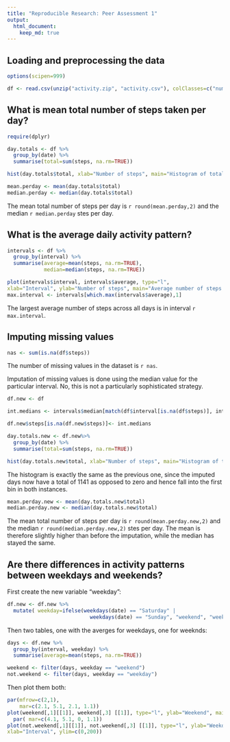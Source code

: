 ```yaml
---
title: "Reproducible Research: Peer Assessment 1"
output: 
  html_document:
    keep_md: true
---
```


## Loading and preprocessing the data
```r
options(scipen=999)

```

```r
df <- read.csv(unzip("activity.zip", "activity.csv"), colClasses=c("numeric", "Date","numeric"))
```



## What is mean total number of steps taken per day?


```r
require(dplyr)

day.totals <- df %>% 
  group_by(date) %>%
  summarise(total=sum(steps, na.rm=TRUE))
```


```r
hist(day.totals$total, xlab="Number of steps", main="Histogram of total steps per day", breaks=8)
```

```r
mean.perday <- mean(day.totals$total)
median.perday <- median(day.totals$total)
```

The mean total number of steps per day is `r round(mean.perday,2)` and the median `r median.perday` stes per day. 


## What is the average daily activity pattern?
```r
intervals <- df %>% 
  group_by(interval) %>%
  summarise(average=mean(steps, na.rm=TRUE),
            median=median(steps, na.rm=TRUE))

plot(intervals$interval, intervals$average, type="l",
xlab="Interval", ylab="Number of steps", main="Average number of steps in interval")
max.interval <- intervals[which.max(intervals$average),1]

```


The largest average number of steps across all days is in interval `r max.interval`. 

## Imputing missing values

```r
nas <- sum(is.na(df$steps))
```

The number of missing values in the dataset is `r nas`. 

Imputation of missing values is done using the median value for the particular interval.  No, this is not a particularly sophisticated strategy. 

```r

df.new <- df

int.medians <- intervals$median[match(df$interval[is.na(df$steps)], intervals$interval)]

df.new$steps[is.na(df.new$steps)]<- int.medians

```

```r
day.totals.new <- df.new%>% 
  group_by(date) %>%
  summarise(total=sum(steps, na.rm=TRUE))
```


```r
hist(day.totals.new$total, xlab="Number of steps", main="Histogram of total steps per day", breaks=8)
```
The histogram is exactly the same as the previous one, since the imputed days now have a total of 1141 as opposed to zero and hence fall into the first bin in both instances. 
```r
mean.perday.new <- mean(day.totals.new$total)
median.perday.new <- median(day.totals.new$total)
```

The mean total number of steps per day is `r round(mean.perday.new,2)` and the median `r round(median.perday.new,2)` stes per day. The mean is therefore slightly higher than before the imputation, while the median has stayed the same. 

## Are there differences in activity patterns between weekdays and weekends?

First create the new variable "weekday":
```r
df.new <- df.new %>%
  mutate( weekday=ifelse(weekdays(date) == "Saturday" | 
                           weekdays(date) == "Sunday", "weekend", "weekday"))
```

Then two tables, one with the averges for weekdays, one for weeknds:
```r
days <- df.new %>% 
  group_by(interval, weekday) %>%
  summarise(average=mean(steps, na.rm=TRUE))

weekend <- filter(days, weekday == "weekend")
not.weekend <- filter(days, weekday == "weekday")

```

Then plot them both:
```r
par(mfrow=c(2,1),
    mar=c(2.1, 5.1, 2.1, 1.1))
plot(weekend[,1][[1]], weekend[,3] [[1]], type="l", ylab="Weekend", main="Average number of steps per interval", ylim=c(0,200))
  par( mar=c(4.1, 5.1, 0, 1.1))
plot(not.weekend[,1][[1]], not.weekend[,3] [[1]], type="l", ylab="Weekday", 
xlab="Interval", ylim=c(0,200))
```




